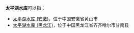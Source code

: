 '''太平湖水库'''可以指：

*[[太平湖水库_(安徽)|太平湖水库 (安徽)]]，位于中国安徽省黄山市
*[[太平湖水库_(黑龙江)|太平湖水库 (黑龙江)]]，位于中国黑龙江省齐齐哈尔市甘南县

{{Disambiguation|Cat=五字水庫消歧義}}